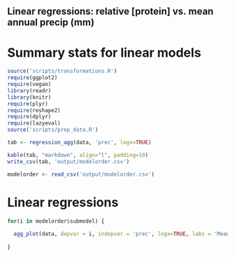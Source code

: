 ## Linear regressions: relative [protein] vs. mean annual precip (mm)

# Summary stats for linear models
```r
source('scripts/transformations.R')
require(ggplot2)
require(vegan)
library(readr)
library(knitr)
require(plyr)
require(reshape2)
require(dplyr)
require(lazyeval)
source('scripts/prep_data.R')

tab <- regression_agg(data, 'prec', logx=TRUE)

kable(tab, "markdown", align="l", padding=10)
write_csv(tab, 'output/modelorder.csv')

modelorder <- read_csv('output/modelorder.csv')
````

# Linear regressions

```r

for(i in modelorder$submodel) {
  
  agg_plot(data, depvar = i, indepvar = 'prec', logx=TRUE, labs = 'Mean annual precip (log10(mm))')
  
}

````

